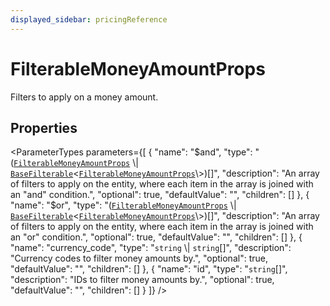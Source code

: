 ```yaml
---
displayed_sidebar: pricingReference
---
```



# FilterableMoneyAmountProps

Filters to apply on a money amount.

## Properties

<ParameterTypes parameters={[
  {
    "name": "$and",
    "type": "([`FilterableMoneyAmountProps`](FilterableMoneyAmountProps.mdx) \\| [`BaseFilterable`](BaseFilterable.mdx)<[`FilterableMoneyAmountProps`](FilterableMoneyAmountProps.mdx)\\>)[]",
    "description": "An array of filters to apply on the entity, where each item in the array is joined with an \"and\" condition.",
    "optional": true,
    "defaultValue": "",
    "children": []
  },
  {
    "name": "$or",
    "type": "([`FilterableMoneyAmountProps`](FilterableMoneyAmountProps.mdx) \\| [`BaseFilterable`](BaseFilterable.mdx)<[`FilterableMoneyAmountProps`](FilterableMoneyAmountProps.mdx)\\>)[]",
    "description": "An array of filters to apply on the entity, where each item in the array is joined with an \"or\" condition.",
    "optional": true,
    "defaultValue": "",
    "children": []
  },
  {
    "name": "currency_code",
    "type": "`string` \\| `string`[]",
    "description": "Currency codes to filter money amounts by.",
    "optional": true,
    "defaultValue": "",
    "children": []
  },
  {
    "name": "id",
    "type": "`string`[]",
    "description": "IDs to filter money amounts by.",
    "optional": true,
    "defaultValue": "",
    "children": []
  }
]} />

